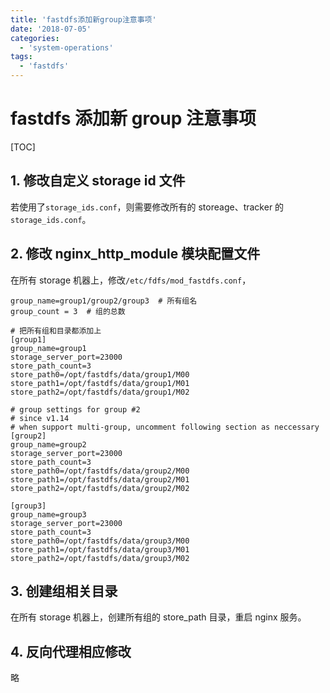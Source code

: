 ```yaml
---
title: 'fastdfs添加新group注意事项'
date: '2018-07-05'
categories:
  - 'system-operations'
tags:
  - 'fastdfs'
---
```


# fastdfs 添加新 group 注意事项

[TOC]

## 1. 修改自定义 storage id 文件

若使用了`storage_ids.conf`，则需要修改所有的 storeage、tracker 的`storage_ids.conf`。

## 2. 修改 nginx_http_module 模块配置文件

在所有 storage 机器上，修改`/etc/fdfs/mod_fastdfs.conf`，

```
group_name=group1/group2/group3  # 所有组名
group_count = 3  # 组的总数

# 把所有组和目录都添加上
[group1]
group_name=group1
storage_server_port=23000
store_path_count=3
store_path0=/opt/fastdfs/data/group1/M00
store_path1=/opt/fastdfs/data/group1/M01
store_path2=/opt/fastdfs/data/group1/M02

# group settings for group #2
# since v1.14
# when support multi-group, uncomment following section as neccessary
[group2]
group_name=group2
storage_server_port=23000
store_path_count=3
store_path0=/opt/fastdfs/data/group2/M00
store_path1=/opt/fastdfs/data/group2/M01
store_path2=/opt/fastdfs/data/group2/M02

[group3]
group_name=group3
storage_server_port=23000
store_path_count=3
store_path0=/opt/fastdfs/data/group3/M00
store_path1=/opt/fastdfs/data/group3/M01
store_path2=/opt/fastdfs/data/group3/M02
```

## 3. 创建组相关目录

在所有 storage 机器上，创建所有组的 store_path 目录，重启 nginx 服务。

## 4. 反向代理相应修改

略
